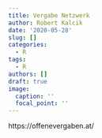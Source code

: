 ```yaml
---
title: Vergabe Netzwerk
author: Robert Kalcik
date: '2020-05-28'
slug: []
categories:
  - R
tags:
  - R
authors: []
draft: true
image:
  caption: ''
  focal_point: ''
---
```


https://offenevergaben.at/
